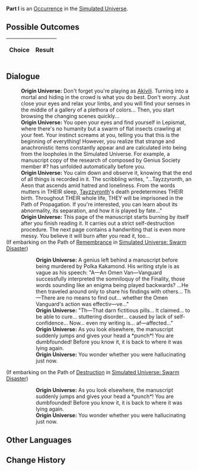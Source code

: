 {{Simulated Universe Event Infobox
|title         = Part I
|image         = 1.png
|type          =
|domains_su    = 
|domains_ext   = 
|domains_swarm = 
|domains_gng   = 
|requirements  =
|prev          = 
|next          = 
|indexRewards  =
|characters    = Akivili;Tayzzyronth
}}
'''Part I''' is an [[Simulated Universe/Occurrence|Occurrence]] in the [[Simulated Universe]].

==Possible Outcomes==
{| class="article-table"
!Choice
!Result

|}

<!--
==Gameplay Notes==

-->
==Dialogue==
{{Dialogue Start}}
:'''Origin Universe:''' Don't forget you're playing as [[Akivili]]. Turning into a mortal and hiding in the crowd is what you do best. Don't worry. Just close your eyes and relax your limbs, and you will find your senses in the middle of a gallery of a plethora of colors... Then, you start browsing the changing scenes quickly...
:'''Origin Universe:''' You open your eyes and find yourself in Lepismat, where there's no humanity but a swarm of flat insects crawling at your feet. Your instinct screams at you, telling you that this is the beginning of everything! However, you realize that strange and anachronistic items constantly appear and are calculated into being from the loopholes in the Simulated Universe. For example, a manuscript copy of the research of {{Color|Keyword|Finality}} composed by Genius Society member #? has unfolded automatically before you.
:'''Origin Universe:''' You calm down and observe it, knowing that the end of all things is recorded in it. The scribbling writes, "...Tayzzyronth, an Aeon that ascends amid hatred and loneliness. From the words {{Color|Keyword|the Finality}} mutters in THEIR sleep, [[Tayzzyronth]]'s death predetermines THEIR birth. Throughout THEIR whole life, THEY will be imprisoned in the Path of Propagation. If you're interested, you can learn about its abnormality, its separation, and how it is played by fate..."
:'''Origin Universe:''' This page of the manuscript starts burning by itself after you finish reading it. It carries out a strict self-destruction procedure. The next page contains a handwriting that is even more messy. You believe it will burn after you read it, too...
;(If embarking on the Path of [[Simulated Universe/Paths#Remembrance|Remembrance]] in [[Simulated Universe: Swarm Disaster]])
:{{SU Special Dialogue|Remembrance|Review those geniuses' manuscripts.|It's not like research reports can just jump up and hit you, unless, of course, you secretly want them to?}}
::'''Origin Universe:''' A genius left behind a manuscript before being murdered by Polka Kakamond. His writing style is as vague as his speech: "A&mdash;An Omen Van&mdash;Vanguard successfully interpreted the somniloquy of the Finality, those words sounding like an enigma being played backwards? ...He then traveled around only to share his findings with others... Th&mdash;There are no means to find out... whether the Omen Vanguard's action was effectiv&mdash;ve..."
::'''Origin Universe:''' "Th&mdash;That darn fictitious pills... It claimed... to be able to cure... stuttering disorder... caused by lack of self-confidence... Now... even my writing is... af&mdash;affected..."
::'''Origin Universe:''' As you look elsewhere, the manuscript suddenly jumps and gives your head a *punch*! You are dumbfounded! Before you know it, it is back to where it was lying again.
::'''Origin Universe:''' You wonder whether you were hallucinating just now.
;(If embarking on the Path of [[Simulated Universe/Paths#Destruction|Destruction]] in [[Simulated Universe: Swarm Disaster]])
:{{SU Special Dialogue|Destruction|Let's burn them up!|Burn before reading!}}
::'''Origin Universe:''' As you look elsewhere, the manuscript suddenly jumps and gives your head a *punch*! You are dumbfounded! Before you know it, it is back to where it was lying again.
::'''Origin Universe:''' You wonder whether you were hallucinating just now.
{{Dialogue End}}

==Other Languages==
{{Other Languages
|en   = Part I
|zhs  = 其一
|zht  = 其一
|ja   = その1
|ko   = I
|es   = Parte I
|fr   = Partie I
|ru   = I
|th   = ตอน 1
|vi   = Phần 1
|de   = Teil 1
|id   = Bagian I
|pt   = Parte I
}}

==Change History==
{{Change History|<!--unknown-->}}

